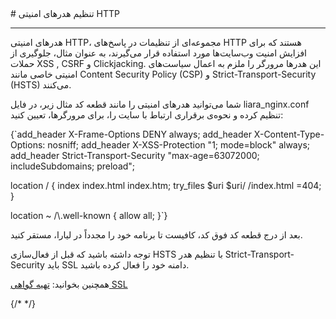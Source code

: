 



<Layout>
<Head>
<title>مستندات تنظیم هدرهای امنیتی در React - لیارا</title>
<meta property="og:title" content="مستندات خدمات رایانش ابری لیارا" />
<meta property="og:description" content="مستندات مربوط به نحوه تنظیم هدرهای امنیتی در پلتفرم React در لیارا"  />
</Head>
# تنظیم هدرهای امنیتی HTTP
<hr className="mb-2" />

هدرهای امنیتی HTTP، مجموعه‌ای از تنظیمات در پاسخ‌های HTTP هستند که برای افزایش امنیت وب‌سایت‌ها مورد استفاده قرار می‌گیرند، به عنوان مثال،
جلوگیری از حملات XSS , CSRF و Clickjacking. این هدرها مرورگر را ملزم به اعمال سیاست‌های امنیتی خاصی مانند 
Content Security Policy (CSP) و Strict-Transport-Security (HSTS)
 می‌کنند.

شما می‌توانید هدرهای امنیتی را مانند قطعه کد مثال زیر، در فایل <Important>liara_nginx.conf</Important> تنظیم کرده و نحوه‌ی برقراری ارتباط با سایت را، برای مرورگرها، تعیین کنید:
<div className="h-2" />
<div dir='ltr'>
    <Highlight className="nginx">
        {`add_header X-Frame-Options DENY always;
add_header X-Content-Type-Options: nosniff;
add_header X-XSS-Protection "1; mode=block" always;
add_header Strict-Transport-Security "max-age=63072000; includeSubdomains; preload";

location / {
  index index.html index.htm;
  try_files $uri $uri/ /index.html =404;
}

location ~ /\\.well-known {
  allow all;
}`}
    </Highlight>
</div>
<div className="h-2" />
بعد از درج قطعه کد فوق کد، کافیست تا برنامه خود را مجدداً در لیارا، مستقر کنید.

<Alert variant='warning'>
<p>
توجه داشته باشید که قبل از فعال‌سازی <Important>HSTS</Important> با تنظیم هدر <Important>Strict-Transport-Security</Important> باید SSL دامنه خود را فعال کرده باشید.
</p>
</Alert>
<Alert variant='success'>
<p>
همچنین بخوانید: <a href="/paas/domains/enable-ssl" className="text-[#2196f3] ">تهیه گواهی SSL</a>
</p>
</Alert>

{/*  */}
</Layout>